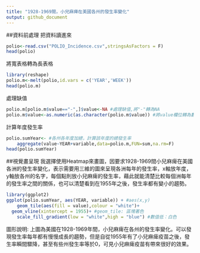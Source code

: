 ```yaml
---
title: "1928-1969間，小兒麻痺在美國各州的發生率變化"
output: github_document
---
```


##資料前處理
把資料讀進來
```r
polio<-read.csv("POLIO_Incidence.csv",stringsAsFactors = F)
head(polio)
```

將寬表格轉為長表格
```r
library(reshape)
polio.m<-melt(polio,id.vars = c('YEAR','WEEK'))
head(polio.m)
```

處理缺值
```r
polio.m[polio.m$value=="-",]$value<-NA #處理缺值,將"-"轉為NA
polio.m$value<-as.numeric(as.character(polio.m$value)) #將value欄位轉為數字
```

計算年度發生率
```r
polio.sumYear<- #各州各年度加總，計算該年度的總發生率
    aggregate(value~YEAR+variable,data=polio.m,FUN=sum,na.rm=F)
head(polio.sumYear)
```


##視覺畫呈現
我選擇使用Heatmap來畫圖，因要求1928-1969間小兒麻痺在美國各洲的發生率變化，表示需要用三維的圖來呈現各洲每年的發生率，x軸放年度，y軸放各州的名字，每個點則放小兒麻痺的發生率，藉此就能清楚比較每個洲每年的發生率之間的關係，也可以清楚看到在1955年之後，發生率都有變小的趨勢。
```r

library(ggplot2)
ggplot(polio.sumYear, aes(YEAR, variable)) + #aes(x,y)
    geom_tile(aes(fill = value),colour = "white")+
  geom_vline(xintercept = 1955)+ #geom_tile: 區塊著色
    scale_fill_gradient(low = "white",high = "blue") #數值低：白色

```

圖形說明:
 上圖為美國在1928-1969年間，小兒麻痺在各州的發生率變化。可以發現發生率每年都有慢慢成長的趨勢，但是自從1955年有了小兒麻痺疫苗之後，發生率瞬間驟降，甚至有些州發生率等於0，可見小兒麻痺疫苗有帶來很好的效果。
